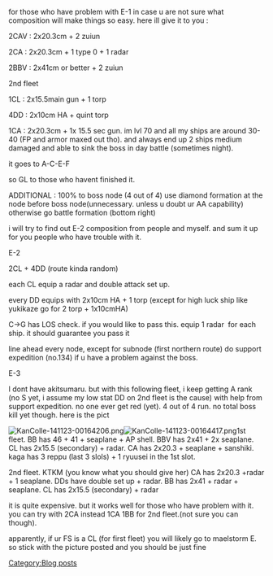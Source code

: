 <p style="margin-bottom:1em;color:rgb(0,0,0);">
</p>

<p style="margin-bottom:1em;color:rgb(0,0,0);">for those who have problem with E-1 in case u are not sure what composition will make things so easy. here ill give it to you :</p>

<p style="color:rgb(0,0,0);">2CAV : 2x20.3cm + 2 zuiun</p>

<p style="color:rgb(0,0,0);">2CA : 2x20.3cm + 1 type 0 + 1 radar</p>

<p style="color:rgb(0,0,0);">2BBV : 2x41cm or better + 2 zuiun</p>

<p style="color:rgb(0,0,0);">2nd fleet</p>

<p style="color:rgb(0,0,0);">1CL : 2x15.5main gun + 1 torp</p>

<p style="color:rgb(0,0,0);">4DD : 2x10cm HA + quint torp</p>

<p style="color:rgb(0,0,0);">1CA : 2x20.3cm + 1x 15.5 sec gun. im lvl 70 and all my ships are around 30-40 (FP and armor maxed out tho). and always end up 2 ships medium damaged and able to sink the boss in day battle (sometimes night). </p>

<p style="color:rgb(0,0,0);">it goes to A-C-E-F</p>

<p style="color:rgb(0,0,0);">so GL to those who havent finished it.</p>

<p style="color:rgb(0,0,0);">ADDITIONAL : 100% to boss node (4 out of 4) use diamond formation at the node before boss node(unnecessary. unless u doubt ur AA capability) otherwise go battle formation (bottom right)</p>

<p style="color:rgb(0,0,0);">i will try to find out E-2 composition from people and myself. and sum it up for you people who have trouble with it.</p>

<p style="color:rgb(0,0,0);">E-2</p>

<p style="color:rgb(0,0,0);">2CL + 4DD (route kinda random)</p>

<p style="color:rgb(0,0,0);">each CL equip a radar and double attack set up.</p>

<p style="color:rgb(0,0,0);">every DD equips with 2x10cm HA + 1 torp (except for high luck ship like yukikaze go for 2 torp + 1x10cmHA)</p>

<p style="color:rgb(0,0,0);">C->G has LOS check. if you would like to pass this. equip 1 radar  for each ship. it should guarantee you pass it</p>

<p style="color:rgb(0,0,0);">line ahead every node, except for subnode (first northern route) do support expedition (no.134) if u have a problem against the boss.</p>

<p style="color:rgb(0,0,0);">E-3</p>

<p style="color:rgb(0,0,0);">I dont have akitsumaru. but with this following fleet, i keep getting A rank (no S yet, i assume my low stat DD on 2nd fleet is the cause) with help from support expedition. no one ever get red (yet). 4 out of 4 run. no total boss kill yet though. here is the pict</p>

<p style="color:rgb(0,0,0);">[[File:KanColle-141123-00164206.png|thumb]][[File:KanColle-141123-00164417.png|thumb]]1st fleet. BB has 46 + 41 + seaplane + AP shell. BBV has 2x41 + 2x seaplane. CL has 2x15.5 (secondary) + radar. CA has 2x20.3 + seaplane + sanshiki. kaga has 3 reppu (last 3 slols) + 1 ryuusei in the 1st slot.</p>

<p style="color:rgb(0,0,0);">
</p>

<p style="color:rgb(0,0,0);">2nd fleet. KTKM (you know what you should give her) CA has 2x20.3 +radar + 1 seaplane. DDs have double set up + radar. BB has 2x41 + radar + seaplane. CL has 2x15.5 (secondary) + radar</p>

<p style="color:rgb(0,0,0);">it is quite expensive. but it works well for those who have problem with it. you can try with 2CA instead 1CA 1BB for 2nd fleet.(not sure you can though).</p>

<p style="color:rgb(0,0,0);">apparently, if ur FS is a CL (for first fleet) you will likely go to maelstorm E. so stick with the picture posted and you should be just fine</p>
[[Category:Blog posts]]